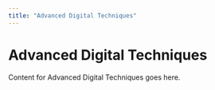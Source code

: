 ```yaml
--- 
title: "Advanced Digital Techniques" 
--- 
```

# Advanced Digital Techniques 
 
Content for Advanced Digital Techniques goes here. 
